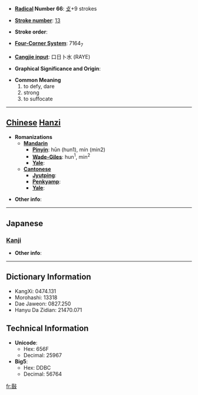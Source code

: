 * '''[[Wiktionary:Chinese radical index| Radical]] Number 66''': [[Wiktionary:Chinese radical index 攴|攴]]+9 strokes

* '''[[Wiktionary:Chinese total strokes index|Stroke number]]''': [[Wiktionary:Chinese total strokes index 13|13]]

* '''Stroke order''': 

* '''[[Wiktionary:Chinese four corner index|Four-Corner System]]''': 7164<sub>7</sub>

* '''[[Wiktionary:Chinese Cangjie index|Cangjie input]]''': 口日卜水 (RAYE)

* '''Graphical Significance and Origin''': 

* '''Common Meaning'''
*#to defy, dare
*# strong
*# to suffocate


----

== [[Chinese]] [[Hanzi]] ==

* '''Romanizations'''
** '''[[Mandarin]]'''
*** '''[[Pinyin]]''': hūn (hun1), mín (min2)
*** '''[[Wade-Giles]]''': hun<sup>1</sup>, min<sup>2</sup>
*** '''[[Yale]]''': 
** '''[[Cantonese]]'''
*** '''[[Jyutping]]''':
*** '''[[Penkyamp]]''': 
*** '''[[Yale]]''': 

* '''Other info''': 

----

==Japanese==
===[[Kanji]]===
{{kanji|on readings=[[びん]] (bin), [[みん]] (min), [[こん]] (kon)
|kun readings=[[おかす]] (okasu), [[つとめる]] (tsutomeru)
}}

* '''Other info''':  

----

== Dictionary Information ==

* KangXi: 0474.131
* Morohashi: 13318
* Dae Jaweon: 0827.250
* Hanyu Da Zidian: 21470.071

== Technical Information ==

* '''Unicode''':
** Hex: 656F
** Decimal: 25967
* '''Big5''':
** Hex: DDBC
** Decimal: 56764

[[fr:敯]]